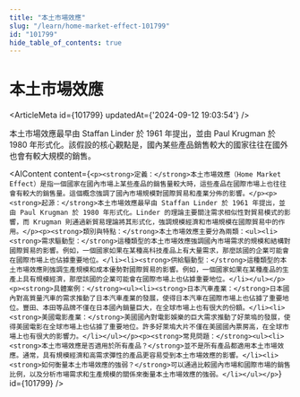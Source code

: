 ```yaml
---
title: "本土市場效應"
slug: "/learn/home-market-effect-101799"
id: "101799"
hide_table_of_contents: true
---
```



# 本土市場效應

<ArticleMeta id={101799} updatedAt={'2024-09-12 19:03:54'} />
<div className='border-solid border-b border-t-0 my-4 border-[var(--ifm-color-gray-300)]' />

本土市場效應最早由 Staffan Linder 於 1961 年提出，並由 Paul Krugman 於 1980 年形式化。該假設的核心觀點是，國內某些產品銷售較大的國家往往在國外也會有較大規模的銷售。

<AIContent content={`<p><strong>定義：</strong>本土市場效應（Home Market Effect）是指一個國家在國內市場上某些產品的銷售量較大時，這些產品在國際市場上也往往會有較大的銷售量。這個概念強調了國內市場規模對國際貿易和產業分佈的影響。</p><p><strong>起源：</strong>本土市場效應最早由 Staffan Linder 於 1961 年提出，並由 Paul Krugman 於 1980 年形式化。Linder 的理論主要關注需求相似性對貿易模式的影響，而 Krugman 則通過新貿易理論將其形式化，強調規模經濟和市場規模在國際貿易中的作用。</p><p><strong>類別與特點：</strong>本土市場效應主要分為兩類：<ul><li><strong>需求驅動型：</strong>這種類型的本土市場效應強調國內市場需求的規模和結構對國際貿易的影響。例如，一個國家如果在某種高科技產品上有大量需求，那麼該國的企業可能會在國際市場上也佔據重要地位。</li><li><strong>供給驅動型：</strong>這種類型的本土市場效應則強調生產規模和成本優勢對國際貿易的影響。例如，一個國家如果在某種產品的生產上具有規模經濟，那麼該國的企業可能會在國際市場上也佔據重要地位。</li></ul></p><p><strong>具體案例：</strong><ul><li><strong>日本汽車產業：</strong>日本國內對高質量汽車的需求推動了日本汽車產業的發展，使得日本汽車在國際市場上也佔據了重要地位。豐田、本田等品牌不僅在日本國內銷量巨大，在全球市場上也有很大的份額。</li><li><strong>美國電影產業：</strong>美國國內對電影娛樂的巨大需求推動了好萊塢的發展，使得美國電影在全球市場上也佔據了重要地位。許多好萊塢大片不僅在美國國內票房高，在全球市場上也有很大的影響力。</li></ul></p><p><strong>常見問題：</strong><ul><li><strong>本土市場效應是否適用於所有產品？</strong>並不是所有產品都適用本土市場效應。通常，具有規模經濟和高需求彈性的產品更容易受到本土市場效應的影響。</li><li><strong>如何衡量本土市場效應的強弱？</strong>可以通過比較國內市場和國際市場的銷售比例，以及分析市場需求和生產規模的關係來衡量本土市場效應的強弱。</li></ul></p>`} id={101799} />
